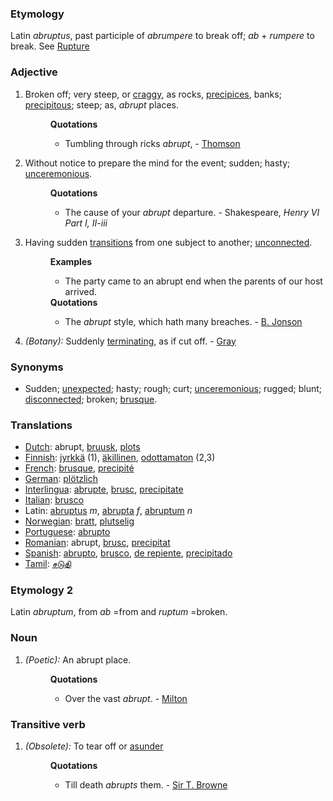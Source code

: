 ===Etymology===
Latin ''abruptus'', past participle of ''abrumpere'' to break off; ''ab'' + ''rumpere'' to break. See [[Rupture]]
===Adjective===
#Broken off; very steep, or [[craggy]], as rocks, [[precipices]], banks; [[precipitous]]; steep; as, ''abrupt'' places.
#:'''Quotations'''
#:*Tumbling through ricks ''abrupt'', - [[Thomson]]
#Without notice to prepare the mind for the event; sudden; hasty; [[unceremonious]].
#:'''Quotations'''
#:*The cause of your ''abrupt'' departure. - Shakespeare, ''Henry VI Part I, II-iii''
#Having sudden [[transitions]] from one subject to another; [[unconnected]].
#:'''Examples'''
#:*The party came to an abrupt end when the parents of our host arrived.
#:'''Quotations'''
#:*The ''abrupt'' style, which hath many breaches. - [[B. Jonson]]
#''(Botany):'' Suddenly [[terminating]], as if cut off. - [[Gray]]
===Synonyms===
*Sudden; [[unexpected]]; hasty; rough; curt; [[unceremonious]]; rugged; blunt; [[disconnected]]; broken; [[brusque]].

===Translations===
*[[Dutch]]: abrupt, [[bruusk]], [[plots]]
*[[Finnish]]: [[jyrkkä]] (1), [[äkillinen]], [[odottamaton]] (2,3)
*[[French]]: [[brusque]], [[precipité]]
*[[German]]: [[plötzlich]]
*[[Interlingua]]: [[abrupte]], [[brusc]], [[precipitate]]
*[[Italian]]: [[brusco]]
*Latin: [[abruptus]] ''m'', [[abrupta]] ''f'', [[abruptum]] ''n''
*[[Norwegian]]: [[bratt]], [[plutselig]]
*[[Portuguese]]: [[abrupto]]
*[[Romanian]]: abrupt, [[brusc]], [[precipitat]]
*[[Spanish]]: [[abrupto]], [[brusco]], [[de repiente]], [[precipitado]]
*[[Tamil]]: [[சடுதி]]

===Etymology 2===
Latin ''abruptum'', from ''ab'' =from and ''ruptum'' =broken.
===Noun===
#''(Poetic):'' An abrupt place.
#:'''Quotations'''
#:*Over the vast ''abrupt''. - [[Milton]]

===Transitive verb===
#''(Obsolete):'' To tear off or [[asunder]]
#:'''Quotations'''
#:*Till death ''abrupts'' them. - [[Sir T. Browne]]